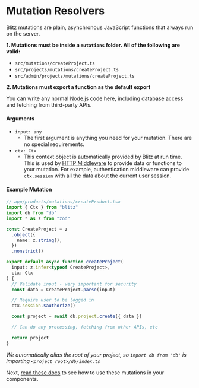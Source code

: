 # Mutation Resolvers


Blitz mutations are plain, asynchronous JavaScript functions that always
run on the server.

**1. Mutations must be inside a `mutations` folder. All of the following
are valid:**

- `src/mutations/createProject.ts`
- `src/projects/mutations/createProject.ts`
- `src/admin/projects/mutations/createProject.ts`

**2. Mutations must export a function as the default export**

You can write any normal Node.js code here, including database access and
fetching from third-party APIs.

#### Arguments

- `input: any`
  - The first argument is anything you need for your mutation. There are
    no special requirements.
- `ctx: Ctx`
  - This context object is automatically provided by Blitz at run time.
    This is used by [HTTP Middleware](./middleware) to provide data or
    functions to your mutation. For example, authentication middleware can
    provide `ctx.session` with all the data about the current user
    session.

#### Example Mutation

```ts copy
// app/products/mutations/createProduct.tsx
import { Ctx } from "blitz"
import db from "db"
import * as z from "zod"

const CreateProject = z
  .object({
    name: z.string(),
  })
  .nonstrict()

export default async function createProject(
  input: z.infer<typeof CreateProject>,
  ctx: Ctx
) {
  // Validate input - very important for security
  const data = CreateProject.parse(input)

  // Require user to be logged in
  ctx.session.$authorize()

  const project = await db.project.create({ data })

  // Can do any processing, fetching from other APIs, etc

  return project
}
```

_We automatically alias the root of your project, so `import db from 'db'`
is importing `<project_root>/db/index.ts`_

Next, [read these docs](./mutation-usage) to see how to use these
mutations in your components.
